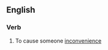 ==English==

===Verb===
{{en-verb|discommod|ing}}

#{{transitive}} To cause someone [[inconvenience]]